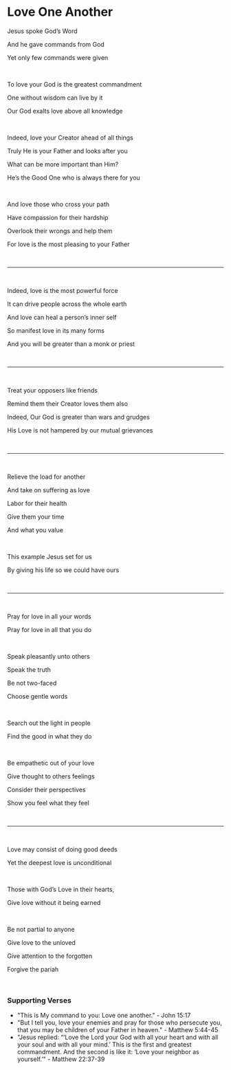 # Love One Another

Jesus spoke God’s Word

And he gave commands from God

Yet only few commands were given

<p></p>

<br />

To love your God is the greatest commandment

One without wisdom can live by it

Our God exalts love above all knowledge

<p></p>

<br />

Indeed, love your Creator ahead of all things

Truly He is your Father and looks after you

What can be more important than Him?

He’s the Good One who is always there for you

<br />

And love those who cross your path

Have compassion for their hardship

Overlook their wrongs and help them

For love is the most pleasing to your Father

<br />

---

<br />

Indeed, love is the most powerful force

It can drive people across the whole earth

And love can heal a person’s inner self

So manifest love in its many forms

And you will be greater than a monk or priest

<p></p>

<br />

---

<br />

Treat your opposers like friends

Remind them their Creator loves them also

Indeed, Our God is greater than wars and grudges

His Love is not hampered by our mutual grievances

<br />

---

<br />

Relieve the load for another

And take on suffering as love

Labor for their health

Give them your time

And what you value

<p></p>

<br />

This example Jesus set for us

By giving his life so we could have ours

<br />

---

<br />

Pray for love in all your words

Pray for love in all that you do

<br />

Speak pleasantly unto others

Speak the truth

Be not two-faced

Choose gentle words

<br />

Search out the light in people

Find the good in what they do

<br />

Be empathetic out of your love

Give thought to others feelings

Consider their perspectives

Show you feel what they feel

<br />

---

<br />

Love may consist of doing good deeds

Yet the deepest love is unconditional

<br />

Those with God’s Love in their hearts,

Give love without it being earned

<br />

Be not partial to anyone

Give love to the unloved

Give attention to the forgotten

Forgive the pariah

<br />

### Supporting Verses

- "This is My command to you: Love one another." - John 15:17
- "But I tell you, love your enemies and pray for those who persecute you, that you may be children of your Father in heaven." - Matthew 5:44-45
- "Jesus replied: “‘Love the Lord your God with all your heart and with all your soul and with all your mind.’ This is the first and greatest commandment. And the second is like it: ‘Love your neighbor as yourself.’" - Matthew 22:37-39
